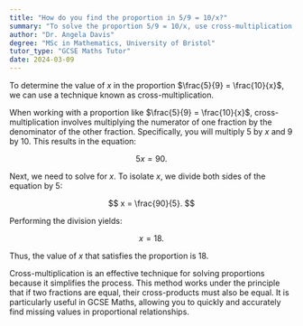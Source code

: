 ```yaml
---
title: "How do you find the proportion in 5/9 = 10/x?"
summary: "To solve the proportion 5/9 = 10/x, use cross-multiplication, resulting in 5x = 90, and then solve for x to find x = 18."
author: "Dr. Angela Davis"
degree: "MSc in Mathematics, University of Bristol"
tutor_type: "GCSE Maths Tutor"
date: 2024-03-09
---
```


To determine the value of $x$ in the proportion $\frac{5}{9} = \frac{10}{x}$, we can use a technique known as cross-multiplication.

When working with a proportion like $\frac{5}{9} = \frac{10}{x}$, cross-multiplication involves multiplying the numerator of one fraction by the denominator of the other fraction. Specifically, you will multiply $5$ by $x$ and $9$ by $10$. This results in the equation:

$$
5x = 90.
$$

Next, we need to solve for $x$. To isolate $x$, we divide both sides of the equation by $5$:

$$
x = \frac{90}{5}.
$$

Performing the division yields:

$$
x = 18.
$$

Thus, the value of $x$ that satisfies the proportion is $18$.

Cross-multiplication is an effective technique for solving proportions because it simplifies the process. This method works under the principle that if two fractions are equal, their cross-products must also be equal. It is particularly useful in GCSE Maths, allowing you to quickly and accurately find missing values in proportional relationships.
    